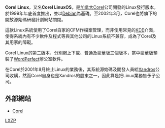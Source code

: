 {{noteTA
|G1=IT
}}
'''Corel Linux'''，又名'''Corel LinuxOS'''，是[[加拿大|加拿大]][[Corel|Corel]]公司開發的Linux發行版本，於1999年年底首度推出，並以[[Debian|Debian]]為基礎。至2002年3月，Corel也將旗下的開放源始碼研發計劃網站關閉。

這款Linux系統使用了Corel自家的CFM作檔案管理，而非使用常見的[[KDE|KDE]]介面，使得系統內有不少軟件及程式等與其他公司的Linux系統不兼容，成為了Corel及其用家的障礙。

Corel Linux的第二版本，分別網上下載、普通及豪華版三個版本，當中豪華版預裝了[[WordPerfect|WordPerfect]]辦公室軟件。

在Corel於2001年8月終止Linux的業務後，其系統源始碼及開發人員給[[Xandros|Xandros]]公司收購，然而Corel自身也是Xandros的股東之一，因此算是把Linux業務售予子公司。

== 外部網站 ==
* [http://www.corel.com Corel]{{Wayback|url=http://www.corel.com/ |date=20060927144040 }}

[[Category:Linux发行版|LXZP]]


{{Compu-stub}}